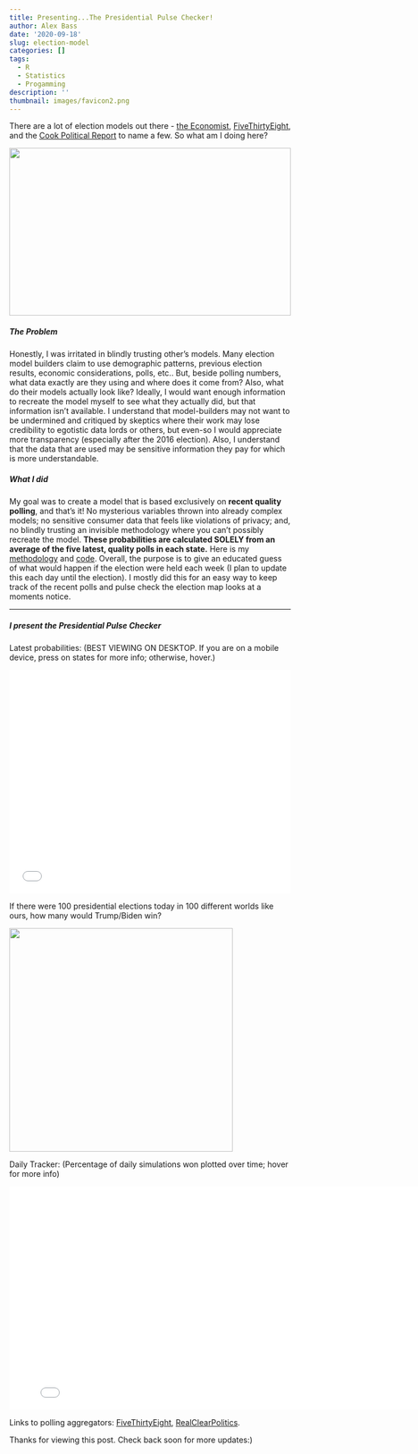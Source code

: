```yaml
---
title: Presenting...The Presidential Pulse Checker!
author: Alex Bass
date: '2020-09-18'
slug: election-model
categories: []
tags:
  - R
  - Statistics
  - Progamming
description: ''
thumbnail: images/favicon2.png
---
```

There are a lot of election models out there - [the Economist](https://projects.economist.com/us-2020-forecast/president), [FiveThirtyEight](https://projects.fivethirtyeight.com/2020-election-forecast/), and the [Cook Political Report](https://cookpolitical.com/sites/default/files/2020-09/EC%20Ratings.091720.3.pdf) to name a few. So what am I doing here?

![](/./about_files/vote.jpg#center){width=100% height=300px}

##### The Problem

Honestly, I was irritated in blindly trusting other's models. Many election model builders claim to use demographic patterns, previous election results, economic considerations, polls, etc.. But, beside polling numbers, what data exactly are they using and where does it come from? Also, what do their models actually look like? Ideally, I would want enough information to recreate the model myself to see what they actually did, but that information isn't available. I understand that model-builders may not want to be undermined and critiqued by skeptics where their work may lose credibility to egotistic data lords or others, but even-so I would appreciate more transparency (especially after the 2016 election). Also, I understand that the data that are used may be sensitive information they pay for which is more understandable.

##### What I did

My goal was to create a model that is based exclusively on **recent quality polling**, and that's it! No mysterious variables thrown into already complex models; no sensitive consumer data that feels like violations of privacy; and, no blindly trusting an invisible methodology where you can't possibly recreate the model. **These probabilities are calculated SOLELY from an average of the five latest, quality polls in each state.** Here is my [methodology](https://github.com/acbass49/PresidentialPulseChecker/blob/master/Methodology.pdf) and [code](https://github.com/acbass49/PresidentialPulseChecker). Overall, the purpose is to give an educated guess of what would happen if the election were held each week (I plan to update this each day until the election). I mostly did this for an easy way to keep track of the recent polls and pulse check the election map looks at a moments notice.

-----------------------------------

##### I present the Presidential Pulse Checker

Latest probabilities:
(BEST VIEWING ON DESKTOP. If you are on a mobile device, press on states for more info; otherwise, hover.)

<iframe width="100%" height="400" frameborder="0" scrolling="no" src="//plotly.com/~acbass49/9.embed"></iframe>

If there were 100 presidential elections today in 100 different worlds like ours, how many would Trump/Biden win?

![](/./about_files/simulation_21.png#center){width=400px height=400px}

Daily Tracker: (Percentage of daily simulations won plotted over time; hover for more info)

<iframe width="800" height="400" frameborder="0" scrolling="no" src="//plotly.com/~acbass49/11.embed"></iframe>

Links to polling aggregators: [FiveThirtyEight](https://projects.fivethirtyeight.com/polls/president-general/national/), [RealClearPolitics](https://www.realclearpolitics.com/epolls/latest_polls/).

Thanks for viewing this post. Check back soon for more updates:)